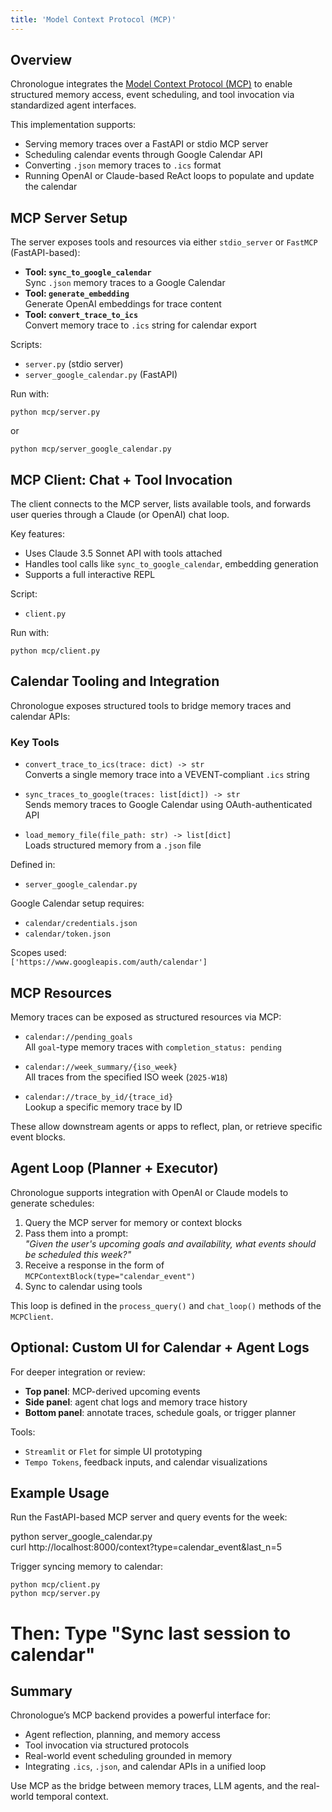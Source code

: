 ```yaml
---
title: 'Model Context Protocol (MCP)'
---
```


## Overview

Chronologue integrates the [Model Context Protocol (MCP)](https://github.com/modelcontextprotocol) to enable structured memory access, event scheduling, and tool invocation via standardized agent interfaces.

This implementation supports:

- Serving memory traces over a FastAPI or stdio MCP server
- Scheduling calendar events through Google Calendar API
- Converting `.json` memory traces to `.ics` format
- Running OpenAI or Claude-based ReAct loops to populate and update the calendar

## MCP Server Setup

The server exposes tools and resources via either `stdio_server` or `FastMCP` (FastAPI-based):

- **Tool: `sync_to_google_calendar`**  
  Sync `.json` memory traces to a Google Calendar  
- **Tool: `generate_embedding`**  
  Generate OpenAI embeddings for trace content  
- **Tool: `convert_trace_to_ics`**  
  Convert memory trace to `.ics` string for calendar export  

Scripts:
- `server.py` (stdio server)
- `server_google_calendar.py` (FastAPI)

Run with:

```
python mcp/server.py  
```
or  

```
python mcp/server_google_calendar.py
```

## MCP Client: Chat + Tool Invocation

The client connects to the MCP server, lists available tools, and forwards user queries through a Claude (or OpenAI) chat loop.

Key features:
- Uses Claude 3.5 Sonnet API with tools attached
- Handles tool calls like `sync_to_google_calendar`, embedding generation
- Supports a full interactive REPL

Script:
- `client.py`

Run with:

```
python mcp/client.py 
```

## Calendar Tooling and Integration

Chronologue exposes structured tools to bridge memory traces and calendar APIs:

### Key Tools

- `convert_trace_to_ics(trace: dict) -> str`  
  Converts a single memory trace into a VEVENT-compliant `.ics` string

- `sync_traces_to_google(traces: list[dict]) -> str`  
  Sends memory traces to Google Calendar using OAuth-authenticated API

- `load_memory_file(file_path: str) -> list[dict]`  
  Loads structured memory from a `.json` file

Defined in:
- `server_google_calendar.py`

Google Calendar setup requires:
- `calendar/credentials.json`
- `calendar/token.json`

Scopes used:  
`['https://www.googleapis.com/auth/calendar']`

## MCP Resources

Memory traces can be exposed as structured resources via MCP:

- `calendar://pending_goals`  
  All `goal`-type memory traces with `completion_status: pending`

- `calendar://week_summary/{iso_week}`  
  All traces from the specified ISO week (`2025-W18`)

- `calendar://trace_by_id/{trace_id}`  
  Lookup a specific memory trace by ID

These allow downstream agents or apps to reflect, plan, or retrieve specific event blocks.

## Agent Loop (Planner + Executor)

Chronologue supports integration with OpenAI or Claude models to generate schedules:

1. Query the MCP server for memory or context blocks  
2. Pass them into a prompt:  
   _"Given the user's upcoming goals and availability, what events should be scheduled this week?"_  
3. Receive a response in the form of `MCPContextBlock(type="calendar_event")`
4. Sync to calendar using tools

This loop is defined in the `process_query()` and `chat_loop()` methods of the `MCPClient`.

## Optional: Custom UI for Calendar + Agent Logs

For deeper integration or review:

- **Top panel**: MCP-derived upcoming events  
- **Side panel**: agent chat logs and memory trace history  
- **Bottom panel**: annotate traces, schedule goals, or trigger planner  

Tools:
- `Streamlit` or `Flet` for simple UI prototyping  
- `Tempo Tokens`, feedback inputs, and calendar visualizations

## Example Usage

Run the FastAPI-based MCP server and query events for the week:

python server_google_calendar.py  
curl http://localhost:8000/context?type=calendar_event&last_n=5

Trigger syncing memory to calendar:

```
python mcp/client.py 
python mcp/server.py  
```

# Then: Type "Sync last session to calendar"

## Summary

Chronologue’s MCP backend provides a powerful interface for:

- Agent reflection, planning, and memory access  
- Tool invocation via structured protocols  
- Real-world event scheduling grounded in memory  
- Integrating `.ics`, `.json`, and calendar APIs in a unified loop

Use MCP as the bridge between memory traces, LLM agents, and the real-world temporal context.
